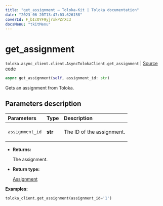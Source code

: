```yaml
---
title: "get_assignment — Toloka-Kit | Toloka documentation"
date: "2023-06-20T13:47:03.626158"
coverId: F_bIcOYF9yjrxkPZrXc3
docsMenu: "tkitMenu"
---
```


# get_assignment

`toloka.async_client.client.AsyncTolokaClient.get_assignment` | [Source code](https://github.com/Toloka/toloka-kit/blob/v1.2.0/src/async_client/client.py#L0)

```python
async get_assignment(self, assignment_id: str)
```

Gets an assignment from Toloka.

## Parameters description

| Parameters | Type | Description |
| :----------| :----| :-----------|
`assignment_id`|**str**|<p>The ID of the assignment.</p>

* **Returns:**

  The assignment.

* **Return type:**

  [Assignment](/docs/toloka-kit/reference/toloka.client.assignment.Assignment)

**Examples:**

```python
toloka_client.get_assignment(assignment_id='1')
```